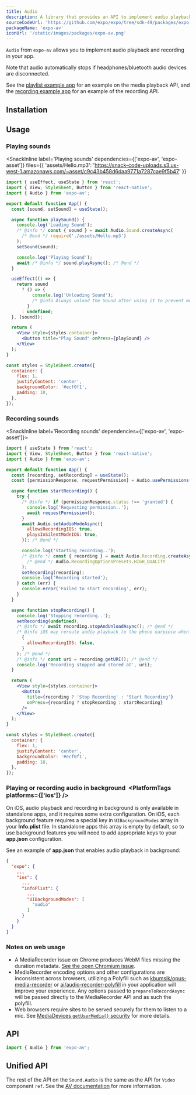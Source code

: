 ```yaml
---
title: Audio
description: A library that provides an API to implement audio playback and recording in apps.
sourceCodeUrl: 'https://github.com/expo/expo/tree/sdk-49/packages/expo-av'
packageName: 'expo-av'
iconUrl: '/static/images/packages/expo-av.png'
---
```



`Audio` from `expo-av` allows you to implement audio playback and recording in your app.

Note that audio automatically stops if headphones/bluetooth audio devices are disconnected.

See the [playlist example app](https://github.com/expo/playlist-example) for an example on the media playback API, and the [recording example app](https://github.com/expo/audio-recording-example) for an example of the recording API.

<PlatformsSection android emulator ios simulator web />

## Installation

<APIInstallSection />

## Usage

### Playing sounds

<SnackInline
  label='Playing sounds'
  dependencies={['expo-av', 'expo-asset']}
  files={{
    'assets/Hello.mp3': 'https://snack-code-uploads.s3.us-west-1.amazonaws.com/~asset/c9c43b458d6daa9771a7287cae9f5b47'
  }}
>

```jsx
import { useEffect, useState } from 'react';
import { View, StyleSheet, Button } from 'react-native';
import { Audio } from 'expo-av';

export default function App() {
  const [sound, setSound] = useState();

  async function playSound() {
    console.log('Loading Sound');
    /* @info */ const { sound } = await Audio.Sound.createAsync(
      /* @end */ require('./assets/Hello.mp3')
    );
    setSound(sound);

    console.log('Playing Sound');
    await /* @info */ sound.playAsync(); /* @end */
  }

  useEffect(() => {
    return sound
      ? () => {
          console.log('Unloading Sound');
          /* @info Always unload the Sound after using it to prevent memory leaks.*/ sound.unloadAsync(); /* @end */
        }
      : undefined;
  }, [sound]);

  return (
    <View style={styles.container}>
      <Button title="Play Sound" onPress={playSound} />
    </View>
  );
}

const styles = StyleSheet.create({
  container: {
    flex: 1,
    justifyContent: 'center',
    backgroundColor: '#ecf0f1',
    padding: 10,
  },
});
```

</SnackInline>

### Recording sounds

<SnackInline label='Recording sounds' dependencies={['expo-av', 'expo-asset']}>

```jsx
import { useState } from 'react';
import { View, StyleSheet, Button } from 'react-native';
import { Audio } from 'expo-av';

export default function App() {
  const [recording, setRecording] = useState();
  const [permissionResponse, requestPermission] = Audio.usePermissions();

  async function startRecording() {
    try {
      /* @info */ if (permissionResponse.status !== 'granted') {
        console.log('Requesting permission..');
        await requestPermission();
      }
      await Audio.setAudioModeAsync({
        allowsRecordingIOS: true,
        playsInSilentModeIOS: true,
      }); /* @end */

      console.log('Starting recording..');
      /* @info */ const { recording } = await Audio.Recording.createAsync(
        /* @end */ Audio.RecordingOptionsPresets.HIGH_QUALITY
      );
      setRecording(recording);
      console.log('Recording started');
    } catch (err) {
      console.error('Failed to start recording', err);
    }
  }

  async function stopRecording() {
    console.log('Stopping recording..');
    setRecording(undefined);
    /* @info */ await recording.stopAndUnloadAsync(); /* @end */
    /* @info iOS may reroute audio playback to the phone earpiece when recording is allowed, so disable once finished. */ await Audio.setAudioModeAsync(
      {
        allowsRecordingIOS: false,
      }
    ); /* @end */
    /* @info */ const uri = recording.getURI(); /* @end */
    console.log('Recording stopped and stored at', uri);
  }

  return (
    <View style={styles.container}>
      <Button
        title={recording ? 'Stop Recording' : 'Start Recording'}
        onPress={recording ? stopRecording : startRecording}
      />
    </View>
  );
}

const styles = StyleSheet.create({
  container: {
    flex: 1,
    justifyContent: 'center',
    backgroundColor: '#ecf0f1',
    padding: 10,
  },
});
```

</SnackInline>

### Playing or recording audio in background&ensp;<PlatformTags platforms={['ios']} />

On iOS, audio playback and recording in background is only available in standalone apps, and it requires some extra configuration.
On iOS, each background feature requires a special key in `UIBackgroundModes` array in your **Info.plist** file.
In standalone apps this array is empty by default, so to use background features you will need to add appropriate keys to your **app.json** configuration.

See an example of **app.json** that enables audio playback in background:

```json
{
  "expo": {
    ...
    "ios": {
      ...
      "infoPlist": {
        ...
        "UIBackgroundModes": [
          "audio"
        ]
      }
    }
  }
}
```

### Notes on web usage

- A MediaRecorder issue on Chrome produces WebM files missing the duration metadata. [See the open Chromium issue](https://bugs.chromium.org/p/chromium/issues/detail?id=642012).
- MediaRecorder encoding options and other configurations are inconsistent across browsers, utilizing a Polyfill such as [kbumsik/opus-media-recorder](https://github.com/kbumsik/opus-media-recorder) or [ai/audio-recorder-polyfill](https://github.com/ai/audio-recorder-polyfill) in your application will improve your experience. Any options passed to `prepareToRecordAsync` will be passed directly to the MediaRecorder API and as such the polyfill.
- Web browsers require sites to be served securely for them to listen to a mic. See [MediaDevices `getUserMedia()` security](https://developer.mozilla.org/en-US/docs/Web/API/MediaDevices/getUserMedia#security) for more details.

## API

```js
import { Audio } from 'expo-av';
```

<APISection packageName="expo-audio" apiName="Audio" />

## Unified API

The rest of the API on the `Sound.Audio` is the same as the API for `Video` component `ref`. See the [AV documentation](av/#playback) for more information.
